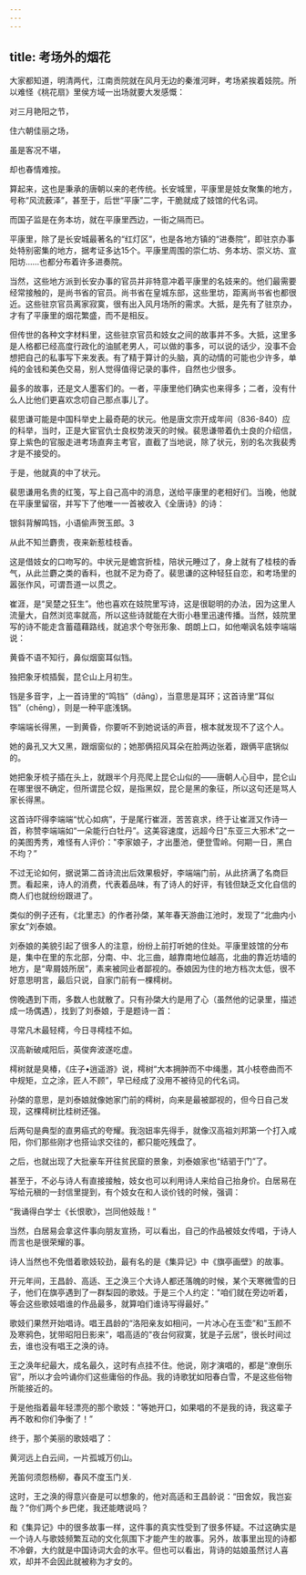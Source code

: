 ```yaml
---
---
---
```

title: 考场外的烟花
---




大家都知道，明清两代，江南贡院就在风月无边的秦淮河畔，考场紧挨着妓院。所以难怪《桃花扇》里侯方域一出场就要大发感慨：

对三月艳阳之节，

住六朝佳丽之场，

虽是客况不堪，

却也春情难按。

算起来，这也是秉承的唐朝以来的老传统。长安城里，平康里是妓女聚集的地方，号称“风流薮泽”，甚至于，后世“平康”二字，干脆就成了妓馆的代名词。

而国子监是在务本坊，就在平康里西边，一街之隔而已。

平康里，除了是长安城最著名的“红灯区”，也是各地方镇的“进奏院”，即驻京办事处特别密集的地方，据考证多达15个。平康里周围的崇仁坊、务本坊、崇义坊、宣阳坊……也都分布着许多进奏院。

当然，这些地方派到长安办事的官员并非特意冲着平康里的名妓来的。他们最需要经常接触的，是尚书省的官员。尚书省在皇城东部，这些里坊，距离尚书省也都很近。这些驻京官员离家寂寞，很有出入风月场所的需求。大抵，是先有了驻京办，才有了平康里的烟花繁盛，而不是相反。

但传世的各种文字材料里，这些驻京官员和妓女之间的故事并不多。大抵，这里多是人格都已经高度行政化的油腻老男人，可以做的事多，可以说的话少，没事不会想把自己的私事写下来发表。有了精于算计的头脑，真的动情的可能也少许多，单纯的金钱和美色交易，别人觉得值得记录的事件，自然也少很多。

最多的故事，还是文人墨客们的。一者，平康里他们确实也来得多；二者，没有什么人比他们更喜欢念叨自己那点事儿了。

裴思谦可能是中国科举史上最奇葩的状元。他是唐文宗开成年间（836-840）应的科举，当时，正是大宦官仇士良权势泼天的时候。裴思谦带着仇士良的介绍信，穿上紫色的官服走进考场直奔主考官，直截了当地说，除了状元，别的名次我裴秀才是不接受的。

于是，他就真的中了状元。

裴思谦用名贵的红笺，写上自己高中的消息，送给平康里的老相好们。当晚，他就在平康里留宿，并写下了他唯一一首被收入《全唐诗》的诗：

银斜背解鸣铛，小语偷声贺玉郎。3

从此不知兰麝贵，夜来新惹桂枝香。

这是借妓女的口吻写的。中状元是蟾宫折桂，陪状元睡过了，身上就有了桂枝的香气，从此兰麝之类的香料，也就不足为奇了。裴思谦的这种轻狂自恋，和考场里的嚣张作风，可谓吾道一以贯之。

崔涯，是“吴楚之狂生”。他也喜欢在妓院里写诗，这是很聪明的办法，因为这里人流量大，自然浏览率就高，所以这些诗就能在大街小巷里迅速传播。当然，妓院里写的诗不能走含蓄蕴藉路线，就追求个夸张形象、朗朗上口，如他嘲讽名妓李端端说：

黄昏不语不知行，鼻似烟窗耳似铛。

独把象牙梳插鬓，昆仑山上月初生。

铛是多音字，上一首诗里的“鸣铛”（dāng），当意思是耳环；这首诗里“耳似铛”（chēng），则是一种平底浅锅。

李端端长得黑，一到黄昏，你要听不到她说话的声音，根本就发现不了这个人。

她的鼻孔又大又黑，跟烟窗似的；她那俩招风耳朵在脸两边张着，跟俩平底锅似的。

她把象牙梳子插在头上，就跟半个月亮爬上昆仑山似的——唐朝人心目中，昆仑山在哪里很不确定，但所谓昆仑奴，是指黑奴，昆仑是黑的象征，所以这句还是骂人家长得黑。

这首诗吓得李端端“忧心如病”，于是尾行崔涯，苦苦哀求，终于让崔涯又作诗一首，称赞李端端如“一朵能行白牡丹”。这美容速度，远超今日"东亚三大邪术”之一的美图秀秀，难怪有人评价："李家娘子，才出墨池，便登雪岭。何期一日，黑白不均？”

不过无论如何，据说第二首诗流出后效果极好，李端端门前，从此挤满了名商巨贾。看起来，诗人的消费，代表着品味，有了诗人的好评，有钱但缺乏文化自信的商人们也就纷纷跟进了。

类似的例子还有，《北里志》的作者孙棨，某年春天游曲江池时，发现了“北曲内小家女”刘泰娘。

刘泰娘的美貌引起了很多人的注意，纷纷上前打听她的住处。平康里妓馆的分布是，集中在里的东北部，分南、中、北三曲，越靠南地位越高，北曲的靠近坊墙的地方，是“卑屑妓所居”，素来被同业者鄙视的。泰娘因为住的地方档次太低，很不好意思明言，最后只说，自家门前有一棵樗树。

傍晚遇到下雨，多数人也就散了。只有孙棨大约是用了心（虽然他的记录里，描述成一场偶遇），找到了刘泰娘，于是题诗一首：

寻常凡木最轻樗，今日寻樗桂不如。

汉高新破咸阳后，英俊奔波遂吃虚。

樗树就是臭椿，《庄子•逍遥游》说，樗树“大本拥肿而不中绳墨，其小枝卷曲而不中规矩，立之涂，匠人不顾”，早已经成了没用不被待见的代名词。

孙棨的意思，是刘泰娘就像她家门前的樗树，向来是最被鄙视的，但今日自己发现，这棵樗树比桂树还强。

后两句是典型的直男癌式的夸耀。我泡妞率先得手，就像汉高祖刘邦第一个打入咸阳，你们那些刚才也搭讪求交往的，都只能吃残盘了。

之后，也就出现了大批豪车开往贫民窟的景象，刘泰娘家也“结驷于门”了。

甚至于，不必与诗人有直接接触，妓女也可以利用诗人来给自己抬身价。白居易在写给元稹的一封信里提到，有个妓女在和人谈价钱的时候，强调：

“我诵得白学士《长恨歌》，岂同他妓哉！”

当然，白居易会拿这件事向朋友宣扬，可以看出，自己的作品被妓女传唱，于诗人而言也是很荣耀的事。

诗人当然也不免借着歌妓较劲，最有名的是《集异记》中《旗亭画壁》的故事。

开元年间，王昌龄、高适、王之涣三个大诗人都还落魄的时候，某个天寒微雪的日子，他们在旗亭遇到了一群梨园的歌妓。于是三个人约定："咱们就在旁边听着，等会这些歌妓唱谁的作品最多，就算咱们谁诗写得最好。”

歌妓们果然开始唱诗。唱王昌龄的“洛阳亲友如相问，一片冰心在玉壶”和"玉颜不及寒鸦色，犹带昭阳日影来”，唱高适的"夜台何寂寞，犹是子云居”，很长时间过去，谁也没有唱王之涣的诗。

王之涣年纪最大，成名最久，这时有点挂不住。他说，刚才演唱的，都是“潦倒乐官”，所以才会吟诵你们这些庸俗的作品。我的诗歌犹如阳春白雪，不是这些俗物所能接近的。

于是他指着最年轻漂亮的那个歌妓："等她开口，如果唱的不是我的诗，我这辈子再不敢和你们争衡了！”

终于，那个美丽的歌妓唱了：

黄河远上白云间，一片孤城万仞山。

羌笛何须怨杨柳，春风不度玉门关.

这时，王之涣的得意兴奋是可以想象的，他对高适和王昌龄说：“田舍奴，我岂妄哉？”你们两个乡巴佬，我还能瞎说吗？

和《集异记》中的很多故事一样，这件事的真实性受到了很多怀疑。不过这确实是一个诗人与歌妓频繁互动的文化氛围下才能产生的故事。另外，故事里出现的诗都不冷僻，大约就是中国诗词大会的水平。但也可以看出，背诗的姑娘虽然讨人喜欢，却并不会因此就被称为才女的。